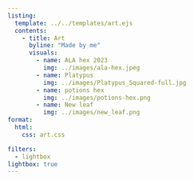 ```yaml
---
listing:
  template: ../../templates/art.ejs
  contents:
    - title: Art
      byline: "Made by me"
      visuals:
        - name: ALA hex 2023
          img: ../images/ala-hex.jpeg
        - name: Platypus
          img: ../images/Platypus_Squared-full.jpg
        - name: potions hex
          img: ../images/potions-hex.png
        - name: New leaf
          img: ../images/new_leaf.png
format:
  html:
    css: art.css

filters: 
  - lightbox
lightbox: true
---
```

